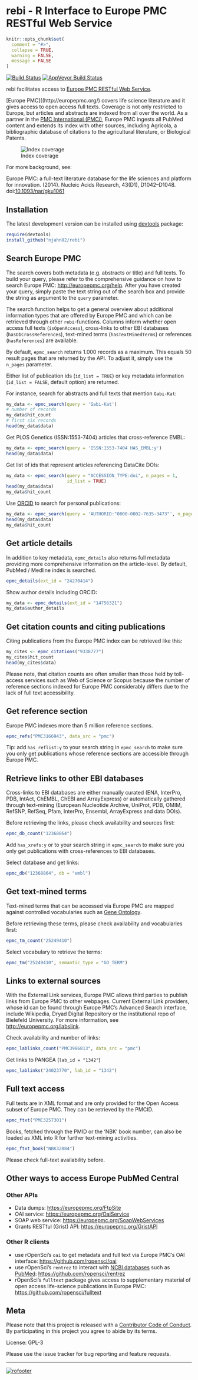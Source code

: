 # rebi - R Interface to Europe PMC RESTful Web Service

```r
knitr::opts_chunk$set(
  comment = "#>",
  collapse = TRUE,
  warning = FALSE,
  message = FALSE
)
```

[![Build Status](https://travis-ci.org/njahn82/rebi.svg?branch=master)](https://travis-ci.org/njahn82/rebi)
[![AppVeyor Build Status](https://ci.appveyor.com/api/projects/status/github/njahn82/rebi?
[![codecov.io](https://codecov.io/github/njahn82/rebi/coverage.svg?branch=master)](https://codecov.io/github/njahn82/rebi?branch=master)branch=master&svg=true)](https://ci.appveyor.com/project/njahn82/rebi)


rebi facilitates access to [Europe PMC RESTful Web
Service](http://europepmc.org/RestfulWebService).

[Europe PMC]((http://europepmc.org/) covers life science literature and it
gives access to open access full texts. Coverage is not only restricted to
Europe, but articles and abstracts are indexed from all over the world. As a
partner in the [PMC International
(PMCi)](http://www.ncbi.nlm.nih.gov/pmc/about/pmci/), Europe PMC ingests all
PubMed content and extends its index with other sources, including Agricola, a
bibliographic database of citations to the agricultural literature, or
Biological Patents.

![Index coverage](https://europepmc.org/wicket/resource/uk.bl.ukpmc.web.pages.faq.Help/images/EuropePMCContent-ver-4BB17F003F8F38DF2D3BBE48AB5896C6.png)

For more background, see:

Europe PMC: a full-text literature database for the life sciences and platform 
for innovation. (2014). Nucleic Acids Research, 43(D1), D1042–D1048. doi:[10.1093/nar/gku1061](http://doi.org/10.1093/nar/gku1061)

## Installation

The latest development version can be installed using
[devtools](https://github.com/hadley/devtools) package:

```r
require(devtools)
install_github("njahn82/rebi")
```

## Search Europe PMC

The search covers both metadata (e.g. abstracts or title) and full texts. To
build your query, please refer to the comprehensive guidance on how to search
Europe PMC: <http://europepmc.org/help>. After you have created your query,
simply paste the text string out of the search box and provide the string as
argument to the `query` parameter.

The search function helps to get a general overview about additional
information types that are offered by Europe PMC and which can be retrieved
through other `rebi`-functions. Columns inform whether open access full texts
(`isOpenAccess`), cross-links to other EBI databases (`hasDbCrossReferences`),
text-mined terms (`hasTextMinedTerms`) or references (`hasReferences`) are
available.

By default, `epmc_search` returns 1.000 records as a maximum. This equals 50
result pages that are returned by the API. To adjust it, simply use the
`n_pages` parameter.

Either list of publication ids (`id_list = TRUE`) or key metadata
information  (`id_list = FALSE`, default option) are returned.

For instance, search for abstracts and full texts that mention `Gabi-Kat`:

```r
my_data <- epmc_search(query = 'Gabi-Kat')
# number of records
my_data$hit_count
# first six records
head(my_data$data)
```

Get PLOS Genetics (ISSN:1553-7404) articles that cross-reference EMBL:

```r
my_data <- epmc_search(query = 'ISSN:1553-7404 HAS_EMBL:y')
head(my_data$data)
```

Get list of ids that represent articles referencing DataCite DOIs:

```r
my_data <- epmc_search(query = "ACCESSION_TYPE:doi", n_pages = 1, 
                       id_list = TRUE)
head(my_data$data)
my_data$hit_count
```

Use [ORCID](http://orcid.org/) to search for personal publications:

```r
my_data <- epmc_search(query = 'AUTHORID:"0000-0002-7635-3473"', n_pages = 1) 
head(my_data$data)
my_data$hit_count
```

## Get article details

In addition to key metadata, `epmc_details` also returns full metadata
providing more comprehensive information on the article-level. By default,
PubMed / Medline index is searched.


```r
epmc_details(ext_id = "24270414") 
```

Show author details including ORCID:

```r
my_data <- epmc_details(ext_id = "14756321")
my_data$author_details
```

## Get citation counts and citing publications

Citing publications from the Europe PMC index can be retrieved like this:

```r
my_cites <- epmc_citations("9338777")
my_cites$hit_count
head(my_cites$data)
```

Please note, that citation counts are often smaller than those held by toll-
access services such as Web of Science or Scopus because the number of
reference sections indexed for Europe PMC considerably differs due to the
lack of full text accessibility.

## Get reference section

Europe PMC indexes more than 5 million reference sections.

```r
epmc_refs("PMC3166943", data_src = "pmc")
```

Tip: add `has_reflist:y` to your search string in `epmc_search` to make sure
you only get publications whose reference sections are accessible through
Europe PMC. 

## Retrieve links to other EBI databases

Cross-links to EBI databases are either manually curated (ENA, InterPro, PDB,
IntAct, ChEMBL, ChEBI and ArrayExpress) or automatically gathered through
text-mining (European Nucleotide Archive, UniProt, PDB, OMIM, RefSNP, RefSeq,
Pfam, InterPro, Ensembl, ArrayExpress and data DOIs).

Before retrieving the links, please check availability and sources first:

```r
epmc_db_count("12368864")
```

Add `has_xrefs:y` or to your search string in `epmc_search` to make sure
you only get publications with cross-references to EBI databases. 

Select database and get links:

```r
epmc_db("12368864", db = "embl")
```

## Get text-mined terms

Text-mined terms that can be accessed via Europe PMC are mapped against
controlled vocabularies such as [Gene
Ontology](http://www.ebi.ac.uk/QuickGO/).  

Before retrieving these terms, please check availability and vocabularies
first:

```r
epmc_tm_count("25249410")
```

Select vocabulary to retrieve the terms:

```r
epmc_tm("25249410", semantic_type = "GO_TERM")
```

## Links to external sources

With the External Link services, Europe PMC allows third parties to publish
links from Europe PMC to other webpages. Current External Link providers,
whose id can be found through Europe PMC's Advanced Search interface, include
Wikipedia, Dryad Digital Repository or the institutional repo of Bielefeld
University. For more information, see <http://europepmc.org/labslink>.

Check availability and number of links:

```r
epmc_lablinks_count("PMC3986813", data_src = "pmc")
```

Get links to PANGEA (`lab_id = "1342"`)

```r
epmc_lablinks("24023770", lab_id = "1342")
```

## Full text access

Full texts are in XML format and are only provided for the Open Access subset
of Europe PMC. They can be retrieved by the PMCID.

```r
epmc_ftxt("PMC3257301")
```

Books, fetched through the PMID or the 'NBK' book number, can also be loaded
as XML into R for further text-mining activities.

```r
epmc_ftxt_book("NBK32884")
```

Please check full-text availability before.

## Other ways to access Europe PubMed Central

### Other APIs

- Data dumps: <https://europepmc.org/FtpSite>
- OAI service: <https://europepmc.org/OaiService>
- SOAP web service: <https://europepmc.org/SoapWebServices>
- Grants RESTful (Grist) API: <https://europepmc.org/GristAPI>

### Other R clients

- use rOpenSci's `oai` to get metadata and full text via Europe PMC's OAI interface: <https://github.com/ropensci/oai>
- use rOpenSci's `rentrez` to interact with [NCBI databases](http://www.ncbi.nlm.nih.gov/) such as [PubMed](http://www.ncbi.nlm.nih.gov/pubmed): <https://github.com/ropensci/rentrez>
- rOpenSci's `fulltext` package gives access to supplementary material of open access life-science publications in Europe PMC: <https://github.com/ropensci/fulltext>

## Meta

Please note that this project is released with a [Contributor Code of Conduct](CONDUCT.md). By participating in this project you agree to abide by its terms.

License: GPL-3

Please use the issue tracker for bug reporting and feature requests.

---

[![rofooter](http://ropensci.org/public_images/github_footer.png)](http://ropensci.org)
